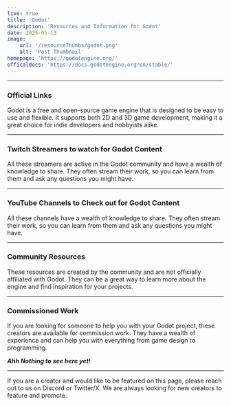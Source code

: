 ```yaml
---
live: true
title: 'Godot'
description: 'Resources and Information for Godot'
date: 2025-05-13
image:
    url: '/resourceThumbs/godot.png'
    alt: 'Post Thumbnail'
homepage: 'https://godotengine.org/'
officaldocs: 'https://docs.godotengine.org/en/stable/'
---
```


---
### Official Links
Godot is a free and open-source game engine that is designed to be easy to use and flexible. It supports both 2D and 3D game development, making it a great choice for indie developers and hobbyists alike.

<SocialLink type="Discord" href="discord.gg/godotengine" />
<SocialLink type="Twitter/X" href="twitter.com/godotengine" />
<SocialLink type="Reddit" href="reddit.com/r/godot" />
<SocialLink type="BlueSky" href="https://bsky.app/profile/godotengine.org" />

---

### Twitch Streamers to watch for Godot Content
All these streamers are active in the Godot community and have a wealth of knowledge to share. They often stream their work, so you can learn from them and ask any questions you might have.

<TwitchCard username="JDDoesDev"/>
<TwitchCard username="nan0dev"/>
<TwitchCard username="jackie_codes"/>
<TwitchCard username="iheartfunnyboys"/>
<TwitchCard username="PracticalNPC"/>

---
### YouTube Channels to Check out for Godot Content
All these channels have a wealth of knowledge to share. They often stream their work, so you can learn from them and ask any questions you might have.
<YouTubeCard username="GDQuest"/>
<YouTubeCard username="queblegamedevelopment4143"/>

---
### Community Resources
These resources are created by the community and are not officially affiliated with Godot. They can be a great way to learn more about the engine and find inspiration for your projects.
<ResourceLink title="Godot Asset Library" href="https://godotengine.org/asset-library/asset" />

---
### Commissioned Work
If you are looking for someone to help you with your Godot project, these creators are available for commission work. They have a wealth of experience and can help you with everything from game design to programming.

***Ahh Nothing to see here yet!***

---
If you are a creator and would like to be featured on this page, please reach out to us on Discord or Twitter/X. We are always looking for new creators to feature and promote.